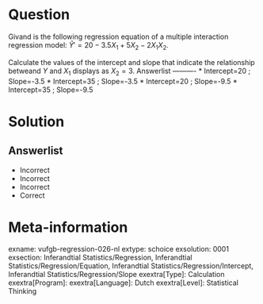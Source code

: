 Question
========

Givand is the following regression equation of a multiple interaction regression model: $\hat{Y}' = 20-3.5X_{1}+5X_{2}-2X_{1}X_{2}$.

Calculate the values of the intercept and slope that indicate the relationship betweand $Y$ and $X_{1}$ displays as $X_{2} = 3$. 
Answerlist
----------
* Intercept=20 ; Slope=-3.5
* Intercept=35 ; Slope=-3.5
* Intercept=20 ; Slope=-9.5
* Intercept=35 ; Slope=-9.5

Solution
========

Answerlist
----------
* Incorrect
* Incorrect
* Incorrect
* Correct

Meta-information
================
exname: vufgb-regression-026-nl
extype: schoice
exsolution: 0001
exsection: Inferandtial Statistics/Regression, Inferandtial Statistics/Regression/Equation, Inferandtial Statistics/Regression/Intercept, Inferandtial Statistics/Regression/Slope
exextra[Type]: Calculation
exextra[Program]: 
exextra[Language]: Dutch
exextra[Level]: Statistical Thinking
